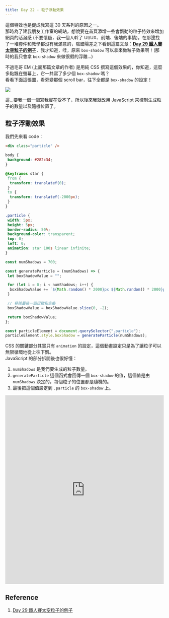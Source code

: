 ```yaml
---
title: Day 22 - 粒子浮動效果
---
```


這個特效也是促成我寫這 30 天系列的原因之一。  
那時為了建我朋友工作室的網站，想說要在首頁添增一些會飄動的粒子特效來增加網頁的活潑感 (不要懷疑，我一個人幹了 UI/UX、前端、後端的事情)，在那邊找了一堆套件和教學都沒有我滿意的，陰錯陽差之下看到這篇文章：**[Day 29 鐵人賽太空粒子的例子](https://ithelp.ithome.com.tw/articles/10339244?sc=rss.iron)**，我才知道，哇，原來 `box-shadow` 可以拿來做粒子效果啊！(那時的我只會拿 `box-shadow` 來做很假的浮雕...)

不過毛哥 EM (上面那篇文章的作者) 是用純 CSS 撰寫這個效果的，你知道，這麼多點飄在螢幕上，它一共寫了多少個 `box-shadow` 嗎？  
看看下面這張圖，看旁變那個 scroll bar，往下全都是 `box-shadow` 的設定！

![](./img/day22_particle.jpg)

這...要我一個一個寫我實在受不了，所以後來我就改用 JavaScript 來控制生成粒子的數量以及隨機位置了。

## 粒子浮動效果
我們先來看 code：

```html
<div class="particle" />
```

```css
body {
 background: #282c34;
}

@keyframes star {
 from {
  transform: translateY(0);
 }
 to {
  transform: translateY(-2000px);
 }
}

.particle {
 width: 5px;
 height: 5px;
 border-radius: 50%;
 background-color: transparent;
 top: 0;
 left: 0;
 animation: star 100s linear infinite;
}
```

```javascript
const numShadows = 700;

const generateParticle = (numShadows) => {
 let boxShadowValue = "";

 for (let i = 0; i < numShadows; i++) {
  boxShadowValue += `${Math.random() * 2000}px ${Math.random() * 2000}px #fff, `;
 }

 // 移除最後一個逗號和空格
 boxShadowValue = boxShadowValue.slice(0, -2);

 return boxShadowValue;
};

const particleElement = document.querySelector(".particle");
particleElement.style.boxShadow = generateParticle(numShadows);
```

CSS 的關鍵部分其實只有 `animation` 的設定，這個動畫設定只是為了讓粒子可以無限循環地從上往下飄。  
JavaScript 的部分拆開後也很好懂：
1. `numShadows` 是我們要生成的粒子數量。
2. `generateParticle` 這個函式會回傳一個 `box-shadow` 的值，這個值是由 `numShadows` 決定的，每個粒子的位置都是隨機的。
3. 最後把這個值設定到 `.particle` 的 `box-shadow` 上。

<iframe height="600" width="100%" title="day 22 - particle" src="https://codepen.io/ChungYingHo/embed/YzoJpvj?default-tab=html%2Cresult" frameborder="no" loading="lazy" allowtransparency="true" allowfullscreen="true">
  See the Pen <a href="https://codepen.io/ChungYingHo/pen/YzoJpvj">
  day 22 - particle</a> by ChungYingHo (<a href="https://codepen.io/ChungYingHo">@ChungYingHo</a>)
  on <a href="https://codepen.io">CodePen</a>.
</iframe>

## Reference
1. [Day 29 鐵人賽太空粒子的例子](https://ithelp.ithome.com.tw/articles/10339244?sc=rss.iron)